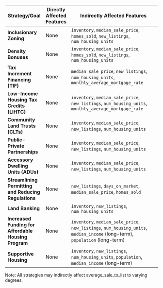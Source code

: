 | **Strategy/Goal**                                    | **Directly Affected Features** | **Indirectly Affected Features**                                                                                             |
|------------------------------------------------------|--------------------------------|------------------------------------------------------------------------------------------------------------------------------|
| **Inclusionary Zoning**                              | None                           | `inventory`, `median_sale_price`, `homes_sold`, `new_listings`, `num_housing_units`                                          |
| **Density Bonuses**                                  | None                           | `inventory`, `median_sale_price`, `homes_sold`, `new_listings`, `num_housing_units`                                          |
| **Tax Increment Financing (TIF)**                    | None                           | `median_sale_price`, `new_listings`, `num_housing_units`, `monthly_average_mortgage_rate`                                    |
| **Low-Income Housing Tax Credits (LIHTC)**           | None                           | `inventory`, `median_sale_price`, `new_listings`, `num_housing_units`, `monthly_average_mortgage_rate`                       |
| **Community Land Trusts (CLTs)**                     | None                           | `inventory`, `median_sale_price`, `new_listings`, `num_housing_units`                                                        |
| **Public-Private Partnerships**                      | None                           | `inventory`, `median_sale_price`, `new_listings`, `num_housing_units`                                                        |
| **Accessory Dwelling Units (ADUs)**                  | None                           | `inventory`, `median_sale_price`, `new_listings`, `num_housing_units`                                                        |
| **Streamlining Permitting and Reducing Regulations** | None                           | `new_listings`, `days_on_market`, `median_sale_price`, `homes_sold`                                                          |
| **Land Banking**                                     | None                           | `inventory`, `new_listings`, `num_housing_units`                                                                             |
| **Increased Funding for Affordable Housing Program** | None                           | `inventory`, `median_sale_price`, `new_listings`, `num_housing_units`, `median_income` (long-term), `population` (long-term) |
| **Supportive Housing**                               | None                           | `inventory`, `new_listings`, `num_housing_units`, `population`, `median_income` (long-term)                                  |

Note: All strategies may indirectly affect average_sale_to_list to varying degrees.